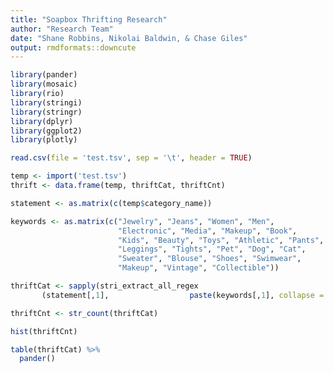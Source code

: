 ```yaml
---
title: "Soapbox Thrifting Research"
author: "Research Team"
date: "Shane Robbins, Nikolai Baldwin, & Chase Giles"
output: rmdformats::downcute
---
```

```r

library(pander)
library(mosaic)
library(rio)
library(stringi)
library(stringr)
library(dplyr)
library(ggplot2)
library(plotly)

```

```r

read.csv(file = 'test.tsv', sep = '\t', header = TRUE)

temp <- import('test.tsv')
thrift <- data.frame(temp, thriftCat, thriftCnt)
```


```r

statement <- as.matrix(c(temp$category_name))

keywords <- as.matrix(c("Jewelry", "Jeans", "Women", "Men",
                        "Electronic", "Media", "Makeup", "Book",
                        "Kids", "Beauty", "Toys", "Athletic", "Pants",
                        "Leggings", "Tights", "Pet", "Dog", "Cat",
                        "Sweater", "Blouse", "Shoes", "Swimwear", 
                        "Makeup", "Vintage", "Collectible"))

thriftCat <- sapply(stri_extract_all_regex
       (statement[,1],                  paste(keywords[,1], collapse = '|')), toString)

thriftCnt <- str_count(thriftCat)

hist(thriftCnt)

table(thriftCat) %>%
  pander()


```



